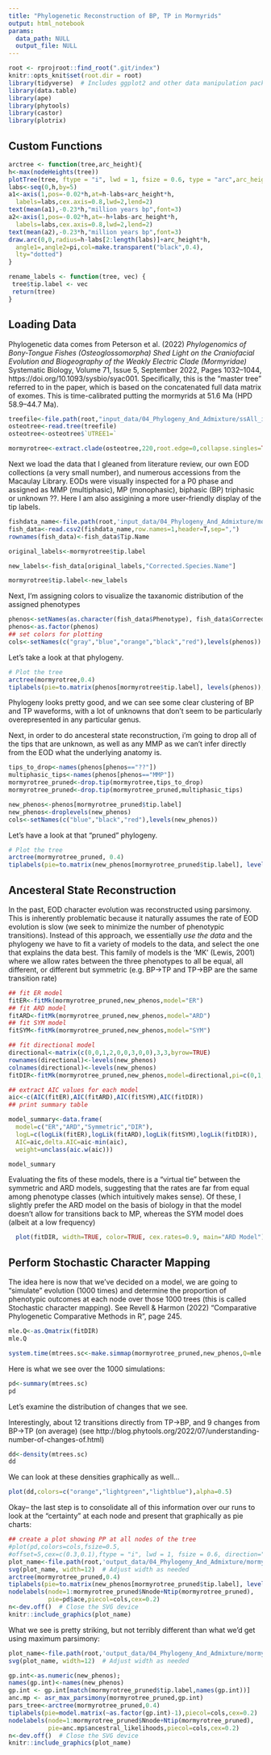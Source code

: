 ```yaml
---
title: "Phylogenetic Reconstruction of BP, TP in Mormyrids"
output: html_notebook
params:
  data_path: NULL
  output_file: NULL
---
```

```r
root <- rprojroot::find_root(".git/index")
knitr::opts_knit$set(root.dir = root)
library(tidyverse)  # Includes ggplot2 and other data manipulation packages
library(data.table)
library(ape)
library(phytools)
library(castor)
library(plotrix)
```

## Custom Functions
```r
arctree <- function(tree,arc_height){
h<-max(nodeHeights(tree))
plotTree(tree, ftype = "i", lwd = 1, fsize = 0.6, type = "arc",arc_height=arc_height,ylim=c(-0.1*h,1.1*(1+arc_height)*h), offset=4)
labs<-seq(0,h,by=5)
a1<-axis(1,pos=-0.02*h,at=h-labs+arc_height*h,
  labels=labs,cex.axis=0.8,lwd=2,lend=2)
text(mean(a1),-0.23*h,"million years bp",font=3)
a2<-axis(1,pos=-0.02*h,at=-h+labs-arc_height*h,
  labels=labs,cex.axis=0.8,lwd=2,lend=2)
text(mean(a2),-0.23*h,"million years bp",font=3)
draw.arc(0,0,radius=h-labs[2:length(labs)]+arc_height*h,
  angle1=,angle2=pi,col=make.transparent("black",0.4),
  lty="dotted")
}

rename_labels <- function(tree, vec) {
 tree$tip.label <- vec
 return(tree)
}

```

## Loading Data

Phylogenetic data comes from Peterson et al. (2022) *Phylogenomics of Bony-Tongue Fishes (Osteoglossomorpha) Shed Light on the Craniofacial Evolution and Biogeography of the Weakly Electric Clade (Mormyridae)* Systematic Biology, Volume 71, Issue 5, September 2022, Pages 1032–1044, https://doi.org/10.1093/sysbio/syac001.  Specifically, this is the "master tree" referred to in the paper, which is based on the concatenated full data matrix of exomes.  This is time-calibrated putting the mormyrids at 51.6 Ma (HPD 58.9–44.7 Ma).

```r
treefile<-file.path(root,"input_data/04_Phylogeny_And_Admixture/ssAll_iqtree_timtree.tree")
osteotree<-read.tree(treefile)
osteotree<-osteotree$`UTREE1=`

mormyrotree<-extract.clade(osteotree,220,root.edge=0,collapse.singles=TRUE)
```

Next we load the data that I gleaned from literature review, our own EOD collections (a very small number), and numerous accessions from the Macaulay Library.  EODs were visually inspected for a P0 phase and assigned as MMP (multiphasic), MP (monophasic), biphasic (BP) triphasic or unknown ??.  Here I am also assigining a more user-friendly display of the tip labels.

```r
fishdata_name<-file.path(root,'input_data/04_Phylogeny_And_Admixture/mormyrid_specimens_with_phenotypes.csv')
fish_data<-read.csv2(fishdata_name,row.names=1,header=T,sep=",")
rownames(fish_data)<-fish_data$Tip.Name

original_labels<-mormyrotree$tip.label

new_labels<-fish_data[original_labels,"Corrected.Species.Name"]

mormyrotree$tip.label<-new_labels
```

Next, I'm assigning colors to visualize the taxanomic distribution of the assigned phenotypes
```r
phenos<-setNames(as.character(fish_data$Phenotype), fish_data$Corrected.Species.Name)
phenos<-as.factor(phenos)
## set colors for plotting 
cols<-setNames(c("gray","blue","orange","black","red"),levels(phenos)) 

```
Let's take a look at that phylogeny.
```r
# Plot the tree
arctree(mormyrotree,0.4)
tiplabels(pie=to.matrix(phenos[mormyrotree$tip.label], levels(phenos)), piecol=cols, cex=0.2)
```
Phylogeny looks pretty good, and we can see some clear clustering of BP and TP waveforms, with a lot of unknowns that don't seem to be particularly overepresented in any particular genus.

Next, in order to do ancesteral state reconstruction, i'm going to drop all of the tips that are unknown, as well as any MMP as we can't infer directly from the EOD what the underlying anatomy is.

```r
tips_to_drop<-names(phenos[phenos=="??"])
multiphasic_tips<-names(phenos[phenos=="MMP"])
mormyrotree_pruned<-drop.tip(mormyrotree,tips_to_drop)
mormyrotree_pruned<-drop.tip(mormyrotree_pruned,multiphasic_tips)

new_phenos<-phenos[mormyrotree_pruned$tip.label]
new_phenos<-droplevels(new_phenos)
cols<-setNames(c("blue","black","red"),levels(new_phenos)) 
```

Let's have a look at that "pruned" phylogeny.
```r
# Plot the tree
arctree(mormyrotree_pruned, 0.4)
tiplabels(pie=to.matrix(new_phenos[mormyrotree_pruned$tip.label], levels(new_phenos)), piecol=cols, cex=0.2)
```
## Ancesteral State Reconstruction

In the past, EOD character evolution was reconstructed using parsimony.  This is inherently problematic because it naturally assumes the rate of EOD evolution is slow (we seek to minimize the number of phenotypic transitions).  Instead of this approach, we essentially *use the data* and the phylogeny we have to fit a variety of models to the data, and select the one that explains the data best.  This family of models is the 'MK' (Lewis, 2001) where we allow rates between the three phenotypes to all be equal, all different, or different but symmetric (e.g. BP->TP and TP->BP are the same transition rate)
```r
## fit ER model 
fitER<-fitMk(mormyrotree_pruned,new_phenos,model="ER") 
## fit ARD model 
fitARD<-fitMk(mormyrotree_pruned,new_phenos,model="ARD") 
## fit SYM model
fitSYM<-fitMk(mormyrotree_pruned,new_phenos,model="SYM")
```
```r
## fit directional model
directional<-matrix(c(0,0,1,2,0,0,3,0,0),3,3,byrow=TRUE)
rownames(directional)<-levels(new_phenos)
colnames(directional)<-levels(new_phenos)
fitDIR<-fitMk(mormyrotree_pruned,new_phenos,model=directional,pi=c(0,1,0))
```

```r
## extract AIC values for each model 
aic<-c(AIC(fitER),AIC(fitARD),AIC(fitSYM),AIC(fitDIR))
## print summary table 

model_summary<-data.frame(
  model=c("ER","ARD","Symmetric","DIR"), 
  logL=c(logLik(fitER),logLik(fitARD),logLik(fitSYM),logLik(fitDIR)), 
  AIC=aic,delta.AIC=aic-min(aic),
  weight=unclass(aic.w(aic)))

model_summary
```

Evaluating the fits of these models, there is a "virtual tie" between the symmetric and ARD models, suggesting that the rates are far from equal among phenotype classes (which intuitively makes sense).  Of these, I slightly prefer the ARD model on the basis of biology in that the model doesn't allow for transitions back to MP, whereas the SYM model does (albeit at a low frequency)


```r
  plot(fitDIR, width=TRUE, color=TRUE, cex.rates=0.9, main="ARD Model") # Add a main title with the tree name
```

## Perform Stochastic Character Mapping


The idea here is now that we've decided on a model, we are going to "simulate" evolution (1000 times) and determine the proportion of phenotypic outcomes at each node over those 1000 trees (this is called Stochastic character mapping). See Revell & Harmon (2022) "Comparative Phylogenetic Comparative Methods in R", page 245.


```r
mle.Q<-as.Qmatrix(fitDIR)
mle.Q
```
```r
system.time(mtrees.sc<-make.simmap(mormyrotree_pruned,new_phenos,Q=mle.Q, nsim=1000))
```
Here is what we see over the 1000 simulations:

```r
pd<-summary(mtrees.sc)
pd
```

Let's examine the distribution of changes that we see.

Interestingly, about 12 transitions directly from TP->BP, and 9 changes from BP->TP (on average) (see http://blog.phytools.org/2022/07/understanding-number-of-changes-of.html)
```r
dd<-density(mtrees.sc)
dd
```

We can look at these densities graphically as well...
```r
plot(dd,colors=c("orange","lightgreen","lightblue"),alpha=0.5)

```
Okay-- the last step is to consolidate all of this information over our runs to look at the "certainty" at each node and present that graphically as pie charts:
```r
## create a plot showing PP at all nodes of the tree 
#plot(pd,colors=cols,fsize=0.5,
#offset=5,cex=c(0.3,0.1),ftype = "i", lwd = 1, fsize = 0.6, direction="upwards",pts=FALSE) 
plot_name<-file.path(root,'output_data/04_Phylogeny_And_Admixture/mormyrid_character_map.svg')
svg(plot_name, width=12)  # Adjust width as needed
arctree(mormyrotree_pruned,0.4)
tiplabels(pie=to.matrix(new_phenos[mormyrotree_pruned$tip.label], levels(new_phenos)), piecol=cols, cex=0.2)
nodelabels(node=1:mormyrotree_pruned$Nnode+Ntip(mormyrotree_pruned),
           pie=pd$ace,piecol=cols,cex=0.2)
n<-dev.off()  # Close the SVG device
knitr::include_graphics(plot_name)
```
What we see is pretty striking, but not terribly different than what we'd get using maximum parsimony:

```r
plot_name<-file.path(root,'output_data/04_Phylogeny_And_Admixture/mormyrid_parsimony.svg')
svg(plot_name, width=12)  # Adjust width as needed

gp.int<-as.numeric(new_phenos);
names(gp.int)<-names(new_phenos)  
gp.int <- gp.int[match(mormyrotree_pruned$tip.label,names(gp.int))]
anc.mp <- asr_max_parsimony(mormyrotree_pruned,gp.int)
pars_tree<-arctree(mormyrotree_pruned,0.4)
tiplabels(pie=model.matrix(~as.factor(gp.int)-1),piecol=cols,cex=0.2)
nodelabels(node=1:mormyrotree_pruned$Nnode+Ntip(mormyrotree_pruned),
           pie=anc.mp$ancestral_likelihoods,piecol=cols,cex=0.2)
n<-dev.off()  # Close the SVG device
knitr::include_graphics(plot_name)
```